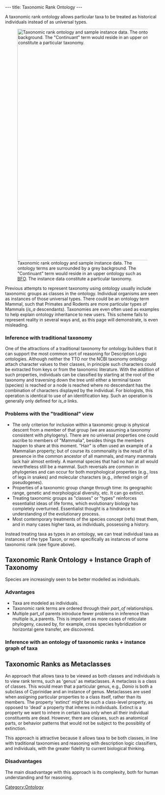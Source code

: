---
title: Taxonomic Rank Ontology
---

A taxonomic rank ontology allows particular taxa to be treated as historical individuals instead of as universal types.

[[Image:TaxonomicRankDiagram.png|750px|thumb|Taxonomic rank ontology and sample instance data.  The ontology terms are surrounded by a grey background.  The "Continuant" term would reside in an upper ontology such as [http://www.ifomis.org/bfo BFO].  The instance data constitute a particular taxonomy.]]

Previous attempts to represent taxonomy using ontology usually include taxonomic groups as classes in the ontology.  Individual organisms are seen as instances of those universal types.  There could be an ontology term Mammal, such that Primates and Rodents are more particular types of Mammals (''is_a'' descendants).  Taxonomies are even often used as examples to help explain ontology inheritance to new users.  This scheme fails to represent reality in several ways and, as this page will demonstrate, is even misleading.


===Inference with traditional taxonomy===
One of the attractions of a traditional taxonomy for ontology builders that it can support the most common sort of reasoning for Description Logic ontologies.  Although neither the TTO nor the NCBI taxonomy ontology attach character values to their classes, in principle such characters could be extracted from keys or from the taxonomic literature.  With the addition of such properties, individuals can be classified by starting at the root of the taxonomy and traversing down the tree until either a terminal taxon (species) is reached or a node is reached where no descendant has the combination of characters displayed by the individual.  For biologists, this operation is identical to use of an identification key.  Such an operation is generally only defined for ''is_a'' links.

===Problems with the "traditional" view===
* The only criterion for inclusion within a taxonomic group is physical descent from a member of that group (we are assuming a taxonomy consistent with phylogeny).  There are no universal properties one could ascribe to members of "Mammalia", besides things the members happen to share at this moment.  "Hair" is often used an example of a Mammalian property; but of course its commonality is the result of its presence in the common ancestor of all mammals, and many mammals lack hair almost entirely.  A mammal species that had no hair at all would nevertheless still be a mammal. Such reversals are common in phylogenies and can occur for both morphological properties (e.g., loss of legs in snakes) and molecular characters (e.g., inferred origin of pseudogenes).
* Properties of a taxonomic group change through time: its geographic range, genetic and morphological diversity, etc.  It can go extinct.
* Treating taxonomic groups as "classes" or "types" reinforces essentialist ideas of life forms, which evolutionary biology has completely overturned.  Essentialist thought is a hindrance to understanding of the evolutionary process. 
* Most contemporary treatments of the species concept (refs) treat them, and in many cases higher taxa, as individuals, possessing a history.

Instead treating taxa as types in an ontology, we can treat individual taxa as instances of the type Taxon, or more specifically as instances of some taxonomic rank (see figure above).

==Taxonomic Rank Ontology + Instance Graph of Taxonomy==

Species are increasingly seen to be better modelled as individuals.

===Advantages===
* Taxa are modeled as individuals.
* Taxonomic rank terms are ordered through their ''part_of'' relationships.
* Multiple part_of parents introduce fewer problems in inference than multiple is_a parents.  This is important as more cases of reticulate phylogeny, caused by, for example, cross species hybridization or horizontal gene transfer, are discovered.

===Inference with an ontology of taxonomic ranks + instance graph of taxa===

==Taxonomic Ranks as Metaclasses==

An approach that allows taxa to be viewed as both classes and individuals is to view rank terms, such as 'genus' as metaclasses.  A metaclass is a class of classes. This would mean that a particular genus, e.g., ''Danio'' is both a subclass of Cyprinidae and an instance of genus.  Metaclasses are used when assigning particular properties to a class itself, rather than its members.  The property 'extinct' might be such a class-level property, as opposed to 'dead' a property that inheres in individuals.  Extinct is a property we want to inhere in certain taxa only when all their individual constituents are dead.  However, there are classes, such as anatomical parts, or behavior patterns that would not be subject to the possiblity of extinction.

This approach is attractive because it allows taxa to be both classes, in line with traditional taxonomies and reasoning with description logic classifiers, and individuals, with the greater fidelity to current biological thinking.

===Disadvantages===
The main disadvantage with this approach is its complexity, both for human understanding and for reasoning.
[[Category:Ontology]]